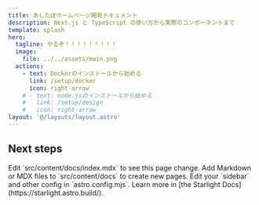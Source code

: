 ```yaml
---
title: あしたぼホームページ開発ドキュメント
description: Next.js と TypeScript の使い方から実際のコンポーネントまで
template: splash
hero:
  tagline: やるぞ！！！！！！！！！
  image:
    file: ../../assets/main.png
  actions:
    - text: Dockerのインストールから始める
      link: /setup/docker
      icon: right-arrow
    # - text: node.jsのインストールから始める
    #   link: /setup/design
    #   icon: right-arrow
layout: '@/layouts/layout.astro'
---
```



## Next steps

<CardGrid stagger>
	<Card title="Update content" icon="pencil">
		Edit `src/content/docs/index.mdx` to see this page change.
	</Card>
	<Card title="Add new content" icon="add-document">
		Add Markdown or MDX files to `src/content/docs` to create new pages.
	</Card>
	<Card title="Configure your site" icon="setting">
		Edit your `sidebar` and other config in `astro.config.mjs`.
	</Card>
	<Card title="Read the docs" icon="open-book">
		Learn more in [the Starlight Docs](https://starlight.astro.build/).
	</Card>
</CardGrid>
